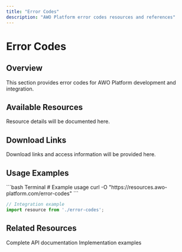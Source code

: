 ```yaml
---
title: "Error Codes"
description: "AWO Platform error codes resources and references"
---
```


# Error Codes

## Overview

<Info>
This section provides error codes for AWO Platform development and integration.
</Info>

## Available Resources

Resource details will be documented here.

## Download Links

Download links and access information will be provided here.

## Usage Examples

<CodeGroup>
```bash Terminal
# Example usage
curl -O "https://resources.awo-platform.com/error-codes"
```

```typescript TypeScript
// Integration example
import resource from './error-codes';
```
</CodeGroup>

## Related Resources

<CardGroup cols={2}>
  <Card title="API Reference" href="/api-reference/introduction">
    Complete API documentation
  </Card>
  <Card title="Code Samples" href="/resources/code-samples">
    Implementation examples
  </Card>
</CardGroup>
